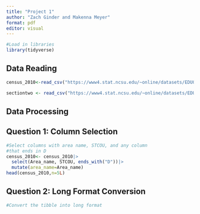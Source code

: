 ```yaml
---
title: "Project 1"
author: "Zach Ginder and Makenna Meyer"
format: pdf
editor: visual
---
```


```r
#Load in libraries
library(tidyverse)
```

## Data Reading

```r
census_2010<-read_csv("https://www4.stat.ncsu.edu/~online/datasets/EDU01a.csv")

sectiontwo <- read_csv("https://www4.stat.ncsu.edu/~online/datasets/EDU01b.csv")
```

## Data Processing

## Question 1: Column Selection

```r
#Select columns with area name, STCOU, and any column
#that ends in D
census_2010<- census_2010|> 
  select(Area_name, STCOU, ends_with("D"))|>
  mutate(area_name=Area_name)
head(census_2010,n=5L)
```

## Question 2: Long Format Conversion

```r
#Convert the tibble into long format

```
